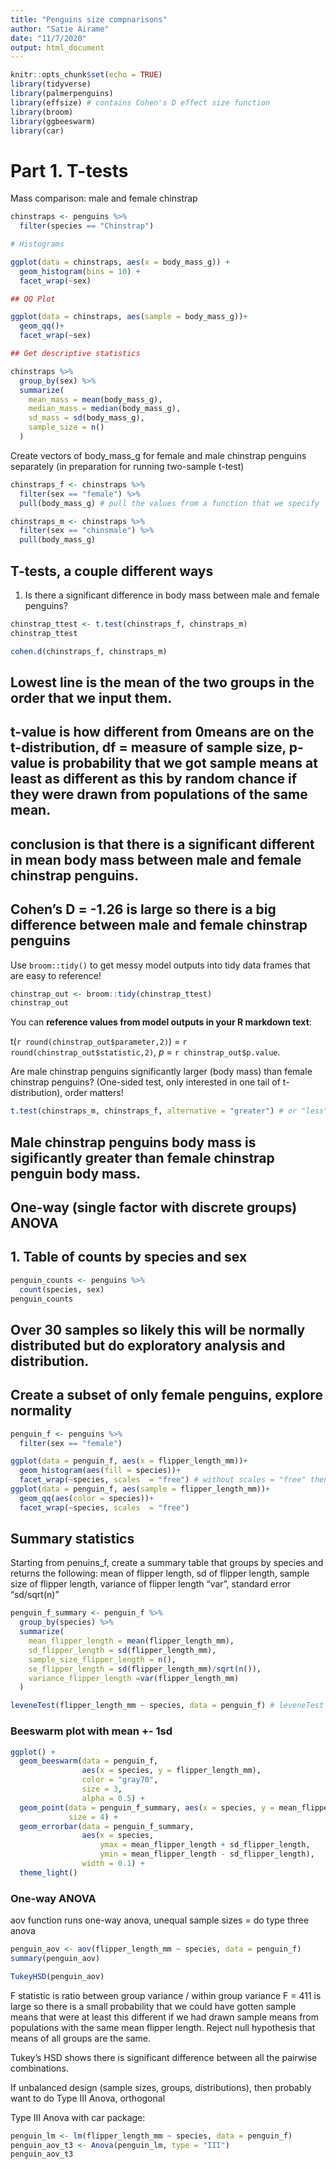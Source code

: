```yaml
---
title: "Penguins size compnarisons"
author: "Satie Airame"
date: "11/7/2020"
output: html_document
---
```


```r
knitr::opts_chunk$set(echo = TRUE)
library(tidyverse)
library(palmerpenguins)
library(effsize) # contains Cohen's D effect size function
library(broom)
library(ggbeeswarm)
library(car)
```
# Part 1. T-tests

Mass comparison: male and female chinstrap
```r
chinstraps <- penguins %>% 
  filter(species == "Chinstrap")

# Histograms

ggplot(data = chinstraps, aes(x = body_mass_g)) +
  geom_histogram(bins = 10) +
  facet_wrap(~sex)

## QQ Plot 

ggplot(data = chinstraps, aes(sample = body_mass_g))+
  geom_qq()+
  facet_wrap(~sex)

## Get descriptive statistics

chinstraps %>% 
  group_by(sex) %>% 
  summarize(
    mean_mass = mean(body_mass_g),
    median_mass = median(body_mass_g),
    sd_mass = sd(body_mass_g),
    sample_size = n()
  )

```

Create vectors of body_mass_g for female and male chinstrap penguins separately (in preparation for running two-sample t-test)

```r
chinstraps_f <- chinstraps %>% 
  filter(sex == "female") %>% 
  pull(body_mass_g) # pull the values from a function that we specify

chinstraps_m <- chinstraps %>% 
  filter(sex == "chinsmale") %>% 
  pull(body_mass_g)
```

## T-tests, a couple different ways

1. Is there a significant difference in body mass between male and female penguins?

```r
chinstrap_ttest <- t.test(chinstraps_f, chinstraps_m)
chinstrap_ttest

cohen.d(chinstraps_f, chinstraps_m)
```

## Lowest line is the mean of the two groups in the order that we input them.
## t-value is how different from 0means are on the t-distribution, df = measure of sample size, p-value is probability that we got sample means at least as different as this by random chance if they were drawn from populations of the same mean.
## conclusion is that there is a significant different in mean body mass between male and female chinstrap penguins.
## Cohen's D = -1.26 is large so there is a big difference between male and female chinstrap penguins

Use `broom::tidy()` to get messy model outputs into tidy data frames that are easy to reference! 

```r
chinstrap_out <- broom::tidy(chinstrap_ttest)
chinstrap_out
```

You can **reference values from model outputs in your R markdown text**:

t(`r round(chinstrap_out$parameter,2)`) = `r round(chinstrap_out$statistic,2)`, *p* = `r chinstrap_out$p.value`.

Are male chinstrap penguins significantly larger (body mass) than female chinstrap penguins? (One-sided test, only interested in one tail of t-distribution), order matters!

```r
t.test(chinstraps_m, chinstraps_f, alternative = "greater") # or "less" depending on argument and order. Is male mass greater than female mass?
```

## Male chinstrap penguins body mass is sigificantly greater than female chinstrap penguin body mass.

## One-way (single factor with discrete groups) ANOVA

## 1. Table of counts by species and sex
```r
penguin_counts <- penguins %>% 
  count(species, sex)
penguin_counts
```
## Over 30 samples so likely this will be normally distributed but do exploratory analysis and distribution.

## Create a subset of only female penguins, explore normality

```r
penguin_f <- penguins %>% 
  filter(sex == "female")

ggplot(data = penguin_f, aes(x = flipper_length_mm))+
  geom_histogram(aes(fill = species))+
  facet_wrap(~species, scales  = "free") # without scales = "free" then the x and y axes are exactly the same to more easily compare
ggplot(data = penguin_f, aes(sample = flipper_length_mm))+
  geom_qq(aes(color = species))+
  facet_wrap(~species, scales  = "free")
```

## Summary statistics

Starting from penuins_f, create a summary table that groups by species and returns the following: mean of flipper length, sd of flipper length, sample size of flipper length, variance of flipper length "var", standard error "sd/sqrt(n)"

```r
penguin_f_summary <- penguin_f %>% 
  group_by(species) %>% 
  summarize(
    mean_flipper_length = mean(flipper_length_mm),
    sd_flipper_length = sd(flipper_length_mm),
    sample_size_flipper_length = n(),
    se_flipper_length = sd(flipper_length_mm)/sqrt(n()),
    variance_flipper_length =var(flipper_length_mm)
  )

leveneTest(flipper_length_mm ~ species, data = penguin_f) # leveneTest in car package
```

### Beeswarm plot with mean +- 1sd

```r
ggplot() + 
  geom_beeswarm(data = penguin_f, 
                aes(x = species, y = flipper_length_mm),
                color = "gray70",
                size = 3,
                alpha = 0.5) +
  geom_point(data = penguin_f_summary, aes(x = species, y = mean_flipper_length),
             size = 4) +
  geom_errorbar(data = penguin_f_summary, 
                aes(x = species,
                    ymax = mean_flipper_length + sd_flipper_length,
                    ymin = mean_flipper_length - sd_flipper_length),
                width = 0.1) +
  theme_light()
```

### One-way ANOVA
aov function runs one-way anova,
unequal sample sizes = do type three anova

```r
penguin_aov <- aov(flipper_length_mm ~ species, data = penguin_f)
summary(penguin_aov)

TukeyHSD(penguin_aov)

```

F statistic is ratio between group variance / within group variance
F = 411 is large so there is a small probability that we could have gotten sample means that were at least this different if we had drawn sample means from populations with the same mean flipper length. Reject null hypothesis that means of all groups are the same.

Tukey's HSD shows there is significant difference between all the pairwise combinations.

If unbalanced design (sample sizes, groups, distributions), then probably want to do Type III Anova, orthogonal 

Type III Anova with car package:

```r
penguin_lm <- lm(flipper_length_mm ~ species, data = penguin_f)
penguin_aov_t3 <- Anova(penguin_lm, type = "III")
penguin_aov_t3
```







